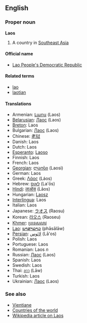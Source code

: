 ==English==
===Proper noun===
'''Laos'''

# A country in [[Southeast Asia]]

====Official name====
*[[Lao People's Democratic Republic]]

====Related terms====
*[[lao]]
*[[laotian]]

====Translations====
*Armenian: [[Լաոս]] (Laos)
*[[Belarusian]]: [[Лаос]] (Laos)
*[[Breton]]: Laos
*Bulgarian: [[Лаос]] (Laos)
*Chinese: [[老挝]]
*Danish: Laos
*Dutch: Laos
*[[Esperanto]]: [[Laoso]]
*Finnish: Laos
*French: Laos
*[[Georgian]]: [[ლაოსი]] (Laosi)
*German: Laos
*Greek: [[Λάος]] (Láos)
*Hebrew: [[לאוס]] (La'ōs)
*[[Hindi]]: [[लाओस]] (Lāos)
*Hungarian: [[Laosz]]
*[[Interlingua]]: Laos
*Italian: Laos
*Japanese: [[ラオス]] (Raosu)
*Korean: [[라오스]] (Raoseu)
*[[Khmer]]: [[ប្រទេសលាវ]]
*[[Lao]]: [[ພາສາລາວ]] (phāsālāw)
*[[Persian]]: [[لائوس]] (Lā'os)
*Polish: Laos
*Portuguese: Laos
*Romanian: Laos ''n''
*Russian: [[Лаос]] (Laos)
*Spanish: Laos
*Swedish: Laos
*Thai: [[ลาว]] (Lāw)
*Turkish: Laos
*Ukrainian: [[Лаос]] (Laos)

===See also===
*[[Vientiane]]
*[[Countries of the world]]
*[[w:Laos|Wikipedia article on Laos]]
